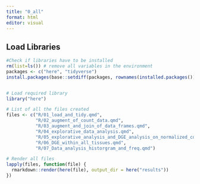 ```yaml
---
title: "0_all"
format: html
editor: visual
---
```


## Load Libraries

```r
#Check if libraries have to be installed
rm(list=ls()) # remove all variables in the environment
packages <- c("here", "tidyverse")
install.packages(base::setdiff(packages, rownames(installed.packages()))) 


# Load required library
library("here")
```

```r
# List of all the files created
files <- c("R/01_load_and_tidy.qmd",
           "R/02_augment_of_count_data.qmd",
           "R/03_augment_and_join_of_data_frames.qmd",
           "R/04_explorative_data_analysis.qmd",
           "R/05_explorative_analysis_and_DGE_analysis_on_normalized_counts_using_glm.qmd",
           "R/06_DGE_within_all_tissues.qmd",
           "R/07_Data_analysis_historgram_and_freq.qmd")

# Render all files
lapply(files, function(file) {
  rmarkdown::render(here(file), output_dir = here("results"))
})

```
